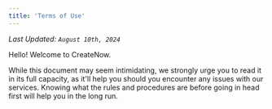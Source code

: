 ```yaml
---
title: 'Terms of Use'
---
```


_Last Updated: `August 10th, 2024`_

Hello! Welcome to CreateNow.

While this document may seem intimidating, we strongly urge you to read it in its full capacity, as it'll help you should you encounter any issues with our services. Knowing what the rules and procedures are before going in head first will help you in the long run.